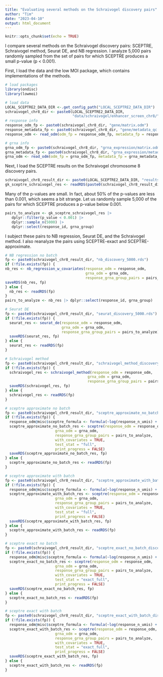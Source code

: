 ```yaml
---
title: "Evaluating several methods on the Schraivogel discovery pairs"
author: "Tim"
date: "2023-04-10"
output: html_document
---
```


```r
knitr::opts_chunk$set(echo = TRUE)
```

I compare several methods on the Schraivogel discovery pairs: SCEPTRE, Schraivogel method, Seurat DE, and NB regression. I analyze 5,000 pairs randomly sampled from the set of pairs for which SCEPTRE produces a small p-value (p < 0.001).


First, I load the data and the low MOI package, which contains implementations of the methods.

```r
# load packages
library(ondisc)
library(lowmoi)

# load data
LOCAL_SCEPTRE2_DATA_DIR <-.get_config_path("LOCAL_SCEPTRE2_DATA_DIR")
schraivogel_chr8_dir <- paste0(LOCAL_SCEPTRE2_DATA_DIR,
                               "data/schraivogel/enhancer_screen_chr8/")
# response info
response_odm_fp <- paste0(schraivogel_chr8_dir, "gene/matrix.odm")
response_metadata_fp <- paste0(schraivogel_chr8_dir, "gene/metadata_qc.rds")
response_odm <- read_odm(odm_fp = response_odm_fp, metadata_fp = response_metadata_fp)

# grna info
grna_odm_fp <- paste0(schraivogel_chr8_dir, "grna_expression/matrix.odm")
grna_metadata_fp <- paste0(schraivogel_chr8_dir, "grna_expression/metadata_qc.rds")
grna_odm <- read_odm(odm_fp = grna_odm_fp, metadata_fp = grna_metadata_fp)
```

Next, I load the SCEPTRE results on the Schraivogel chromosome 8 discovery pairs.

```r
schraivogel_chr8_result_dir <- paste0(LOCAL_SCEPTRE2_DATA_DIR, "results/schraivogel_analysis/")
gk_sceptre_schraivogel_res <- readRDS(paste0(schraivogel_chr8_result_dir, "sceptre_schraivogel_chr_8_results.rds"))
```

Many of the p-values are small. In fact, about 50\% of the p-values are less than 0.001, which seems a bit strange. Let us randomly sample 5,000 of the pairs for which SCEPTRE produces a p-value below 0.001.

```r
pairs_to_analyze <- gk_sceptre_schraivogel_res |>
   dplyr::filter(p_value < 0.001) |>
   dplyr::sample_n(5000) |>
   dplyr::select(response_id, grna_group)
```

I subject these pairs to NB regression, Seurat DE, and the Schraivogel method. I also reanalyze the pairs using SCEPTRE-exact and SCEPTRE-approximate.

```r
# NB regression no batch
fp <- paste0(schraivogel_chr8_result_dir, "nb_discovery_5000.rds")
if (!file.exists(fp)) {
nb_res <- nb_regression_w_covariates(response_odm = response_odm,
                                     grna_odm = grna_odm,
                                     response_grna_group_pairs = pairs_to_analyze)
saveRDS(nb_res, fp)
} else {
  nb_res <- readRDS(fp)
}
pairs_to_analyze <- nb_res |> dplyr::select(response_id, grna_group)
```


```r
# Seurat DE
fp <- paste0(schraivogel_chr8_result_dir, "seurat_discovery_5000.rds")
if (!file.exists(fp)) {
  seurat_res <- seurat_de(response_odm = response_odm,
                          grna_odm = grna_odm,
                          response_grna_group_pairs = pairs_to_analyze)
  saveRDS(seurat_res, fp)
} else {
  seurat_res <- readRDS(fp)
}
```


```r
# Schraivogel method
fp <- paste0(schraivogel_chr8_result_dir, "schraivogel_method_discovery_5000.rds")
if (!file.exists(fp)) {
  schraivogel_res <- schraivogel_method(response_odm = response_odm,
                                      grna_odm = grna_odm,
                                      response_grna_group_pairs = pairs_to_analyze)
  saveRDS(schraivogel_res, fp)
} else {
  schraivogel_res <- readRDS(fp)
}
```


```r
# sceptre approximate no batch 
fp <- paste0(schraivogel_chr8_result_dir, "sceptre_approximate_no_batch_discovery_5000.rds")
if (!file.exists(fp)) {
  response_odm@misc$sceptre_formula <- formula(~log(response_n_umis) + log(response_n_nonzero))
  sceptre_approximate_no_batch_res <- sceptre(response_odm = response_odm,
                       grna_odm = grna_odm,
                       response_grna_group_pairs = pairs_to_analyze,
                       with_covariates = TRUE,
                       test_stat = "full",
                       print_progress = FALSE)
  saveRDS(sceptre_approximate_no_batch_res, fp)
} else {
  sceptre_approximate_no_batch_res <- readRDS(fp)
}
```


```r
# sceptre approximate with batch 
fp <- paste0(schraivogel_chr8_result_dir, "sceptre_approximate_with_batch_discovery_5000.rds")
if (!file.exists(fp)) {
  response_odm@misc$sceptre_formula <- formula(~log(response_n_umis) + log(response_n_nonzero) + batch)
  sceptre_approximate_with_batch_res <- sceptre(response_odm = response_odm,
                       grna_odm = grna_odm,
                       response_grna_group_pairs = pairs_to_analyze,
                       with_covariates = TRUE,
                       test_stat = "full",
                       print_progress = FALSE)
  saveRDS(sceptre_approximate_with_batch_res, fp)
} else {
  sceptre_approximate_with_batch_res <- readRDS(fp)
}
```


```r
# sceptre exact no batch 
fp <- paste0(schraivogel_chr8_result_dir, "sceptre_exact_no_batch_discovery_5000.rds")
if (!file.exists(fp)) {
  response_odm@misc$sceptre_formula <- formula(~log(response_n_umis) + log(response_n_nonzero))
  sceptre_exact_no_batch_res <- sceptre(response_odm = response_odm,
                       grna_odm = grna_odm,
                       response_grna_group_pairs = pairs_to_analyze,
                       with_covariates = TRUE,
                       test_stat = "exact_full",
                       print_progress = FALSE)
  saveRDS(sceptre_exact_no_batch_res, fp)
} else {
  sceptre_exact_no_batch_res <- readRDS(fp)
}
```

```r
# sceptre exact with batch
fp <- paste0(schraivogel_chr8_result_dir, "sceptre_exact_with_batch_discovery_5000.rds")
if (!file.exists(fp)) {
  response_odm@misc$sceptre_formula <- formula(~log(response_n_umis) + log(response_n_nonzero) + batch)
  sceptre_exact_with_batch_res <- sceptre(response_odm = response_odm,
                       grna_odm = grna_odm,
                       response_grna_group_pairs = pairs_to_analyze,
                       with_covariates = TRUE,
                       test_stat = "exact_full",
                       print_progress = FALSE)
  saveRDS(sceptre_exact_with_batch_res, fp)
} else {
  sceptre_exact_with_batch_res <- readRDS(fp)
}
```